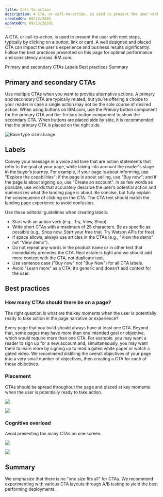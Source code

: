 ```yaml
---
title: Call-to-action
description: A CTA, or call-to-action, is used to present the user with next steps, typically by clicking on a button, link or card. A well designed and placed CTA can impact the user's experience and business results significantly. Follow the best practices presented on this page for optimal performance and consistency across IBM.com. 
createdOn: 09/22/2020
updatedOn: 09/23/20201
---
```


<PageDescription>

A CTA, or call-to-action, is used to present the user with next steps, typically by clicking on a button, link or card. A well designed and placed CTA can impact the user's experience and business results significantly. Follow the best practices presented on this page for optimal performance and consistency across IBM.com.

</PageDescription>


<AnchorLinks>

<AnchorLink>Primary and secondary CTAs</AnchorLink>
<AnchorLink>Labels</AnchorLink>
<AnchorLink>Best practices</AnchorLink>
<AnchorLink>Summary</AnchorLink>

</AnchorLinks>

## Primary and secondary CTAs
Use multiple CTAs when you want to provide alternative actions. A primary and secondary CTA are typically related, but you’re offering a choice to your reader in case a single action may not be the sole course of desired action. When using buttons on IBM.com, use the Primary button component for the primary CTA and the Tertiary button component to show the secondary CTA. When buttons are placed side by side, it is recommended that the primary CTA is placed on the right side.

<Row>
<Column colMd={8} colLg={8}>

![Base type size change](../../images/guidelines/call-to-action/primary-secondary.jpg)

</Column>
</Row>

## Labels

Convey your message in a voice and tone that are action statements that refer to the goal of your page, while taking into account the reader's stage in the buyer’s journey. For example, if your page is about informing, use "Explore the capabilities"; if the page is about selling, use "Buy now"; and if the page is about signing up, use "Create an account". In as few words as possible, use words that accurately describe the user’s potential action and summarizes what the landing page is about. Be concise, but fully explain the consequence of clicking on the CTA. The CTA text should match the landing page experience to avoid confusion. 

Use these editorial guidelines when creating labels:

* Start with an action verb (e.g., Try, View, Shop).
* Write short CTAs with a maximum of 25 characters. Be as specific as possible (e.g., Shop now, Start your free trial, Try Watson APIs for free).
* If space allows, always use articles in the CTAs (e.g., "View the demo" not "View demo").
* Do not repeat any words in the product name or in other text that immediately precedes the CTA. Real estate is tight and we should add more context with the CTA, not duplicate text.
* Use sentence case ("Buy now" not "Buy Now") for all CTA labels.
* Avoid "Learn more" as a CTA; it’s generic and doesn’t add context for the user.

## Best practices

### How many CTAs should there be on a page?
The right question is what are the key moments when the user is potentially ready to take action in the page narrative or experience? 

Every page that you build should always have at least one CTA. Beyond that, some pages may have more than one intended goal or objective, which would require more than one CTA. For example, you may want a reader to sign up for a new account and, simultaneously, you may want them to learn more by signing up to read a gated white paper or watch a gated video. We recommend distilling the overall objectives of your page into a very small number of objectives, then creating a CTA for each of those objectives.

### Placement
CTAs should be spread throughout the page and placed at key moments when the user is potentially ready to take action.

<Row>
<Column colMd={4} colLg={4} >
  <DoDontExample type="do" >

![](../../images/guidelines/call-to-action/placement-do.jpg)

  </DoDontExample>
</Column>  
<Column colMd={4} colLg={4}>
  <DoDontExample>

![](../../images/guidelines/call-to-action/placement-do-not.jpg)

  </DoDontExample>
</Column>
</Row>



### Cognitive overload
Avoid presenting too many CTAs on one screen.

<Row>
<Column colMd={4} colLg={4} >
  <DoDontExample type="do" >

![](../../images/guidelines/call-to-action/overload-do.jpg)

  </DoDontExample>
</Column>  
<Column colMd={4} colLg={4}>
  <DoDontExample>

![](../../images/guidelines/call-to-action/overload-do-not.jpg)

  </DoDontExample>
</Column>
</Row>

## Summary
We emphasize that there is no "one size fits all" for CTAs. We recommend experimenting with various CTA layouts through A/B testing to yield the best performing deployments. 

